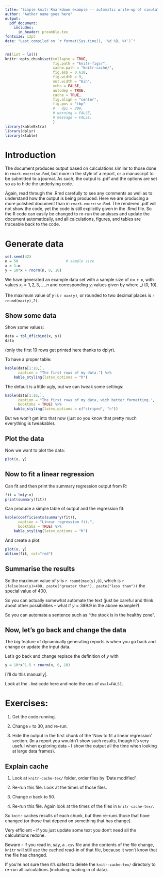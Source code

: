 ```yaml
---
title: "Simple knitr Rmarkdown example -- automatic write-up of simulated data"
author: "Author name goes here"
output:
  pdf_document:
    includes:
      in_header: preamble.tex
fontsize: 12pt
date: "Last compiled on `r format(Sys.time(), '%d %B, %Y')`"
---
```


<!-- This is a comment. The above packages are things that we have found useful,
     in particular mathptmx gives a bolder font than the Latex default.

	 To render this document, in R run
	   rmarkdown::render("rmark-example-pdf.Rmd")
	 or click the knit button in RStudio. It is helpful for colleagues (and your
	   future self) to include such a command in a document, especially if you
	   start using packages like bookdown to produce more complex documents,
	   requiring a different R command.
-->

<!-- In the next chunk we set knitr options for the output for all future
    chunks. These options are adapted from those used in our groundfish report
    mentioned earlier in the module, at:
    https://github.com/pbs-assess/gfsynopsis/blob/master/report/report-rmd/00-load.Rmd
    Some options are commented out but might be useful for you.
	We will explain the options - for more explanation and further options see
    https://yihui.org/knitr/options/  . The chunk also loads the necessary
    libraries, which we assume you have installed from doing rmark-exercise.Rmd -->

```r
rm(list = ls())
knitr::opts_chunk$set(collapse = TRUE,
                      fig.path = "knitr-figs/",
                      cache.path = "knitr-cache/",
                      fig.asp = 0.618,
                      fig.width = 9,
                      out.width = "6in",
                      echo = FALSE,
                      autodep = TRUE,
                      cache = TRUE,
                      fig.align = "center",
                      fig.pos = "tbp"
                      #   dpi = 200,
                      # warning = FALSE,
                      # message = FALSE,
                      )
library(kableExtra)
library(dplyr)
library(xtable)
```

<!-- So those commands do not show up in the rendered .pdf because of the
     echo=FALSE option in the first line. For future chunks, the R code and
     results again do not show up, because echo = FALSE is set for all chunks in
     the knitr::opts_chunk$set call above. -->

# Introduction

The document produces output based on calculations similar to those
done in `rmark-exercise.Rmd`, but more in the style of a report, or a manuscript to be
submitted to a journal. As such, the output is .pdf and the options are set so
as to hide the underlying code.

Again, read through the .Rmd carefully to
see any comments as well as to understand how the output is being produced. Here
we are
producing a more polished document than in `rmark-exercise.Rmd`. The rendered .pdf
will not show the code, yet the code is still explicitly given
in the .Rmd file. So the R code can easily be changed to re-run the analyses and
update the document automatically, and all calculations, figures, and tables are
traceable back to the code.

# Generate data

<!-- So all chunks, such as this next one, get evaluated but the output is not
     printed in the .pdf -->

```r
set.seed(42)
n = 50                      # sample size
x = 1:n
y = 10*x + rnorm(n, 0, 10)
```

We have generated an example data set with a sample size of $n=$ `r n`, with values
$x_i = 1, 2, 3, ..., n$ and corresponding $y_i$ values given by
\begin{equation}
y_i = 10 x_i + \epsilon,
\end{equation}
where
\eb
\epsilon_i \sim \mbox{Normal}(0, 10).
\ee

The maximum value of $y$ is `r max(y)`, or rounded to two decimal places is
`r round(max(y),2)`.




## Show some data

Show some values:

```r
data = tbl_df(cbind(x, y))
data
```

(only the first 10 rows get printed here thanks to dplyr).

To have a proper table:
```r
kable(data[1:10,],
      caption = "The first rows of my data.") %>%
    kable_styling(latex_options = "h")
```
<!-- The option "h" above is just to force the table to appear 'here' in the
output, over-riding the default to put it somewhere more sensible (top, or next
page).
-->

\clearpage <!-- This starts a new page in Latex, I don't know the Rmd command -->

The default is a little ugly, but we can tweak some settings:
```r
kable(data[1:10,],
      caption = "The first rows of my data, with better formatting.",
      booktabs = TRUE) %>%
    kable_styling(latex_options = c("striped", "h"))
```

But we won't get into that now (just so you know that pretty much everything is
tweakable).

\clearpage

## Plot the data

Now we want to plot the data:

```r
plot(x, y)
```

\clearpage

## Now to fit a linear regression

Can fit and then print the summary regression output from R:

```r
fit = lm(y~x)
print(summary(fit))
```

Can produce a simple table of output and the regression fit:

```r
kable(coefficients(summary(fit)),
      caption = "Linear regression fit.",
      booktabs = TRUE) %>%
    kable_styling(latex_options = "h")
```

And create a plot:
```r
plot(x, y)
abline(fit, col="red")
```

## Summarise the results

So the maximum value of $y$ is `r round(max(y),0)`, which is
`r ifelse(max(y)>400, paste("greater than"), paste("less than"))`
the special value of 400.

So you can actually somewhat automate the text (just be careful and think about
other possibilities -- what if $y=399.9$ in the above example?).

So you can automate a sentence such as "the stock is in the healthy zone".

## Now, let's go back and change the data

The *big* feature of dynamically generating reports is when you go back and
change or update the input data.

Let's go back and change replace the definition of $y$ with
```r
y = 10*x^1.5 + rnorm(n, 0, 10)
```

[I'll do this manually].

Look at the `.Rmd` code here and note the ues of `eval=FALSE`.

# Exercises:

1. Get the code running.

2. Change `n` to 30, and re-run.

3. Hide the output in the first chunk of the 'Now to fit a linear regression'
section. (In a report you wouldn't show such results, though it's very useful
when exploring data -- I show the output all the time when looking at large data
frames).

\clearpage

## Explain cache

1. Look at `knitr-cache-tex/` folder, order files by 'Date modified'.

2. Re-run this file. Look at the times of those files.

3. Change $n$ back to 50.

4. Re-run this file. Again look at the times of the files in `knitr-cache-tex/`.

So `knitr` caches results of each chunk, but then re-runs those that have
changed (or those that depend on something that has change).

Very efficient -- if you just update some text you don't need all the
calculations redone.

Beware - if you read in, say, a `.csv` file and the contents of the file change,
`knitr` will still use the cached read-in of that file, because it won't know
that the file has changed.

If you're not sure then it's safest to delete the `knitr-cache-tex/` directory
to re-run all calculations (including loading in of data).
